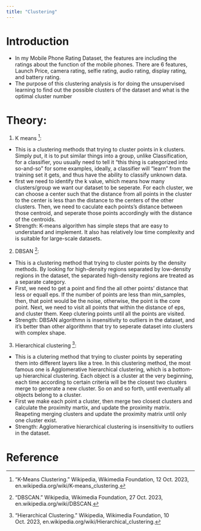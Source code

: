 ```yaml
---
title: "Clustering"
---
```



# Introduction
- In my Mobile Phone Rating Dataset, the features are including the ratings about the function of the mobile phones. There are 6 features, Launch Price, camera rating, selfie rating, audio rating, display rating, and battery rating. 
- The purpose of this clustering analysis is for doing the unsupervised learning to find out the possible clusters of the dataset and what is the optimal cluster number

# Theory: 
1.  K means [^1]: 
   - This is a clustering methods that trying to cluster points in k clusters. Simply put, it is to put similar things into a group, unlike Classification, for a classifier, you usually need to tell it "this thing is categorized into so-and-so" for some examples, ideally, a classifier will "learn" from the training set it gets, and thus have the ability to classify unknown data. 
   - first we need to identify the k value, which means how many clusters/group we want our dataset to be seperate. For each cluster, we can choose a center such that the distance from all points in the cluster to the center is less than the distance to the centers of the other clusters.  Then, we need to caculate each points's distance between those centroid, and seperate those points accordingly with the distance of the centroids. 
   - Strength: K-means algorithm has simple steps that are easy to understand and implement. It also has relatively low time complexity and is suitable for large-scale datasets.
  
  
2. DBSAN [^2]: 
  - This is a clustering method that trying to cluster points by the density methods. By looking for high-density regions separated by low-density regions in the dataset, the separated high-density regions are treated as a separate category. 
  - First, we need to get a point and find the all other points' distance that less or equall eps. If the number of points are less than min_samples, then, that point would be the noise, otherwise, the point is the core point. Next, we need to visit all points that within the distance of eps, and cluster them. Keep clutering points until all the points are visited.
  - Strength: DBSAN algorithmn is insensitivity to outliers in the dataset, and it's better than other algorithmn that try to seperate dataset into clusters with complex shape.
  
3. Hierarchical clustering [^3]: 
- This is a clutering method that trying to cluster points by seperating them into different layers like a tree. In this clustering method, the most famous one is Agglomerative hierarchical clustering, which is a bottom-up hierarchical clustering. Each object is a cluster at the very beginning, each time according to certain criteria will be the closest two clusters merge to generate a new cluster. So on and so forth, until eventually all objects belong to a cluster.
- First we make each point a cluster, then merge two closest clusters and calculate the proximity martix, and update the proximity matrix. Reapeting merging clusters and update the proximity matrix until only one cluster exist.
- Strength: Agglomerative hierarchical clustering is insensitivity to outliers in the dataset.
  
# Reference
[^1]: “K-Means Clustering.” Wikipedia, Wikimedia Foundation, 12 Oct. 2023, en.wikipedia.org/wiki/K-means_clustering. 
[^2]: “DBSCAN.” Wikipedia, Wikimedia Foundation, 27 Oct. 2023, en.wikipedia.org/wiki/DBSCAN. 
[^3]: “Hierarchical Clustering.” Wikipedia, Wikimedia Foundation, 10 Oct. 2023, en.wikipedia.org/wiki/Hierarchical_clustering. 
